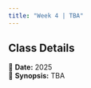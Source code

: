 ```yaml
---
title: "Week 4 | TBA"
---
```


::: {.callout-note}
## Class Details
📅 **Date:** 2025  
📖 **Synopsis:** TBA  
:::

</br>

